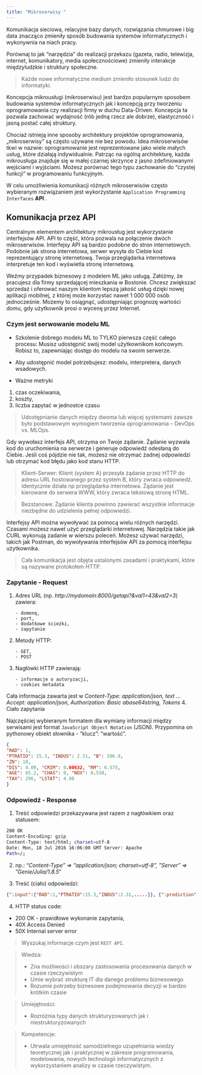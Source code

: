 ```yaml
---
title: "Mikroserwisy "
--- 
```


Komunikacja sieciowa, relacyjne bazy danych, rozwiązania chmurowe i big data znacząco zmieniły sposób budowania systemów informatycznych i wykonywnia na niach pracy. 

Porównaj to jak "narzędzia" do  realizacji przekazu (gazeta, radio, telewizja, internet, komunikatory, media społecznościowe) zmieniły interakcje międzyludzkie i struktury społeczne.

> Każde nowe informatyczne medium zmieniło stosunek ludzi do informatyki.  

Koncepcja mikrousługi (mikroserwisu) jest bardzo popularnym sposobem budowania systemów informatycznych jak i koncepcją przy tworzeniu oprogramowania czy realizacji firmy w duchu Data-Driven. 
Koncepcja ta pozwala zachować wydajność (rób jedną rzecz ale dobrze), elastyczność i jasną postać całej struktury.

Chociaż istnieją inne sposoby architektury projektów oprogramowania, „mikroserwisy” są często używane nie bez powodu. 
Idea mikroserwisów tkwi w nazwie: oprogramowanie jest reprezentowane jako wiele małych usług, które działają indywidualnie.
Patrząc na ogólną architekturę, każda mikrousługa znajduje się w małej czarnej skrzynce z jasno zdefiniowanymi wejściami i wyjściami.
Możesz porównać tego typu zachowanie do "czystej funkcji" w programowaniu funkcyjnym.

W celu umożliwienia komunikacji różnych mikroserwisów często wybieranym rozwiązaniem jest wykorzystanie `Application Programming Interfaces` **API**  .

## Komunikacja przez API

Centralnym elementem architektury mikrousług jest wykorzystanie interfejsów API. 
API to część, która pozwala na połączenie dwóch mikroserwisów. 
Interfejsy API są bardzo podobne do stron internetowych.
Podobnie jak strona internetowa, serwer wysyła do Ciebie kod reprezentujący stronę internetową. Twoja przeglądarka internetowa interpretuje ten kod i wyświetla stronę internetową.

Weźmy przypadek biznesowy z modelem ML jako usługą.
Załóżmy, że pracujesz dla firmy sprzedającej mieszkania w Bostonie.
Chcesz zwiększać sprzedaż i oferować naszym klientom lepszą jakość usług dzięki nowej aplikacji mobilnej, z której może korzystać nawet 1 000 000 osób jednocześnie.
Możemy to osiągnąć, udostępniając prognozę wartości domu, gdy użytkownik prosi o wycenę przez Internet.

### Czym jest serwowanie modelu ML

- Szkolenie dobrego modelu ML to TYLKO pierwsza część całego procesu:
Musisz udostępnić swój model użytkownikom końcowym.
Robisz to, zapewniając dostęp do modelu na swoim serwerze.

- Aby udostępnić model potrzebujesz: modelu, interpretera, danych wsadowych.
- Ważne metryki

1. czas oczekiwania,
2. koszty,
3. liczba zapytać w jednostce czasu

> Udostępnianie danych między dwoma lub więcej systemami zawsze było podstawowym wymogiem tworzenia oprogramowania – DevOps vs. MLOps.

Gdy wywołasz interfejs API, otrzyma on Twoje żądanie. 
Żądanie wyzwala kod do uruchomienia na serwerze i generuje odpowiedź odesłaną do Ciebie.
Jeśli coś pójdzie nie tak, możesz nie otrzymać żadnej odpowiedzi lub otrzymać kod błędu jako kod stanu HTTP.

> Klient-Serwer: Klient (system A) przesyła żądanie przez HTTP do adresu URL hostowanego przez system B, który zwraca odpowiedź.
Identycznie działa np przeglądarka internetowa.
Żądanie jest kierowane do serwera WWW, który zwraca tekstową stronę HTML.

> Bezstanowe: Żądanie klienta powinno zawierać wszystkie informacje niezbędne do udzielenia pełnej odpowiedzi.

Interfejsy API można wywoływać za pomocą wielu różnych narzędzi. 
Czasami możesz nawet użyć przeglądarki internetowej. 
Narzędzia takie jak CURL wykonują zadanie w wierszu poleceń. 
Możesz używać narzędzi, takich jak Postman, do wywoływania interfejsów API za pomocą interfejsu użytkownika.

> Cała komunikacja jest objęta ustalonymi zasadami i praktykami, które są nazywane protokołem HTTP.

### Zapytanie - Request

1.  Adres URL (np. _http://mydomain:8000/getapi?&val1=43&val2=3_) zawiera: 

        - domenę, 
        - port, 
        - dodatkowe ścieżki, 
        - zapytanie
2.  Metody HTTP:

        - GET, 
        - POST
3.  Nagłówki HTTP zawierają:

        - informacje o autoryzacji, 
        - cookies metadata

Cała informacja zawarta jest w _Content-Type: application/json, text ... Accept: application/json, Authorization: Basic abase64string, Tokens_ 
4.  Ciało zapytania

Najczęściej wybieranym formatem dla wymiany informacji między serwisami jest format `JavaScript Object Notation`  (JSON).
Przypomina on pythonowy obiekt słownika - "klucz": "wartość".

```json
{
"RAD": 1,
"PTRATIO": 15.3, "INDUS": 2.31, "B": 396.9,
"ZN": 18,
"DIS": 4.09, "CRIM": 0.00632, "RM": 6.575, 
"AGE": 65.2, "CHAS": 0, "NOX": 0.538, 
"TAX": 296, "LSTAT": 4.98
}
```

### Odpowiedź - Response

1. Treść odpowiedzi przekazywana jest razem z nagłówkiem oraz statusem: 
```bash
200 OK
Content-Encoding: gzip
Content-Type: text/html; charset=utf-8
Date: Mon, 18 Jul 2016 16:06:00 GMT Server: Apache
Path=/;
```

2. np.: "_Content-Type" => "application/json; charset=utf-8", "Server" => "Genie/Julia/1.8.5_"

3. Treść (ciało) odpowiedzi: 
```json
{":input":{"RAD":1,"PTRATIO":15.3,"INDUS":2.31,.....}}, {":prediction":[29.919737211857683]}
```
4. HTTP status code:

- 200 OK  - prawidłowe wykonanie zapytania,
- 40X Access Denied
- 50X Internal server error

> Wyszukaj informacje czym jest `REST API`. 

> Wiedza: 
> 
> - Zna możliwości i obszary zastosowania procesowania danych w czasie rzeczywistym
> - Umie wybrać strukturę IT dla danego problemu biznesowego
> - Rozumie potrzeby biznesowe podejmowania decyzji w bardzo krótkim czasie

> Umiejętności:
>
> - Rozróżnia typy danych strukturyzowanych jak i niestrukturyzowanych

> Kompetencje: 
>
> - Utrwala umiejętność samodzielnego uzupełniania wiedzy teoretycznej jak i praktycznej w zakresie programowania, modelowania, nowych technologii informatycznych z wykorzystaniem analizy w czasie rzeczywistym. 
 